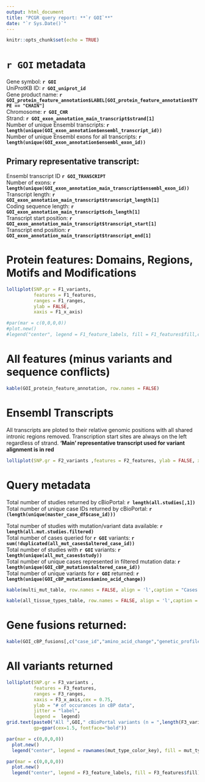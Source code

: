 ```yaml
---
output: html_document
title: "PCGR query report: **`r GOI`**"
date: "`r Sys.Date()`"
---
```


```r
knitr::opts_chunk$set(echo = TRUE)
```

#  `r GOI` metadata 
Gene symbol: **`r GOI`**  
UniProtKB ID: **`r GOI_uniprot_id`**  
Gene product name: **`r GOI_protein_feature_annotation$LABEL[GOI_protein_feature_annotation$TYPE == "CHAIN"]`**  
Chromosome: **`r GOI_CHR`**  
Strand: **`r GOI_exon_annotation_main_transcript$strand[1]`**  
Number of unique Ensembl transcripts: **`r length(unique(GOI_exon_annotation$ensembl_transcript_id))`**  
Number of unique Ensembl exons for all transcripts: **`r length(unique(GOI_exon_annotation$ensembl_exon_id))`**  

## Primary representative transcript:
Ensembl transcript ID **`r GOI_TRANSCRIPT`**  
Number of exons: **`r length(unique(GOI_exon_annotation_main_transcript$ensembl_exon_id))`**  
Transcript length: **`r GOI_exon_annotation_main_transcript$transcript_length[1]`**  
Coding sequence length: **`r GOI_exon_annotation_main_transcript$cds_length[1]`**  
Transcript start position: **`r GOI_exon_annotation_main_transcript$transcript_start[1]`**  
Transcript end position: **`r GOI_exon_annotation_main_transcript$transcript_end[1]`**  

\pagebreak

# Protein features: Domains, Regions, Motifs and Modifications

```r

lolliplot(SNP.gr = F1_variants,
          features = F1_features,
          ranges = F1_ranges,
          ylab = FALSE,
          xaxis = F1_x_axis)

```


```r
#par(mar = c(0,0,0,0))
#plot.new()
#legend("center", legend = F1_feature_labels, fill = F1_features$fill,cex = 0.8)
```

\pagebreak

# All features (minus variants and sequence conflicts)

```r
kable(GOI_protein_feature_annotation, row.names = FALSE)
```

\pagebreak

# Ensembl Transcripts

All transcripts are ploted to their relative genomic positions with all shared intronic regions removed. Transcription start sites are always on the left regardless of strand. **'Main' representative transcript used for variant alignment is in red**  
```r
lolliplot(SNP.gr = F2_variants ,features = F2_features, ylab = FALSE, xaxis = F2_x_axis)
```


\pagebreak

# Query metadata

Total number of studies returned by cBioPortal: **`r length(all.studies[,1])`**  
Total number of unique case IDs returned by cBioPortal: **`r (length(unique(master_case_df$case_id)))`**  

Total number of studies with mutation/variant data available:  **`r length(all.mut.studies.filtered)`**  
Total number of cases queried for **`r GOI`** variants: **`r sum(!duplicated(all_mut_cases$altered_case_id))`**  
Total number of studies with **`r GOI`** variants: **`r length(unique(all_mut_cases$study))`**  
Total number of unique cases represented in filtered mutation data: **`r length(unique(GOI_cBP_mutations$altered_case_id))`**  
Total number of unique variants for **`r GOI`** returned:  **`r length(unique(GOI_cBP_mutations$amino_acid_change))`**  

```r
kable(multi_mut_table, row.names = FALSE, align = 'l',caption = "Cases with multiple variants")
```

```r
kable(all_tissue_types_table, row.names = FALSE, align = 'l',caption = "Tissue types in all cases") #fix duplicates
```

\pagebreak

# Gene fusions returned:

```r
kable(GOI_cBP_fusions[,c("case_id","amino_acid_change","genetic_profile_id")], row.names = FALSE)
```

\pagebreak

# All variants returned

```r
lolliplot(SNP.gr = F3_variants ,
          features = F3_features, 
          ranges = F3_ranges, 
          xaxis = F3_x_axis,cex = 0.75,
          ylab = "# of occurances in cBP data",
          jitter = "label",
          legend =  legend)
grid.text(paste0("All ",GOI," cBioPortal variants (n = ",length(F3_variants$score),")"), x=.5, y=0.9, just="top", 
          gp=gpar(cex=1.5, fontface="bold"))
```


```r
par(mar = c(0,0,0,0))
  plot.new()
  legend("center", legend = rownames(mut_type_color_key), fill = mut_type_color_key$color)
```

```r
par(mar = c(0,0,0,0))
  plot.new()
  legend("center", legend = F3_feature_labels, fill = F3_features$fill)
```
